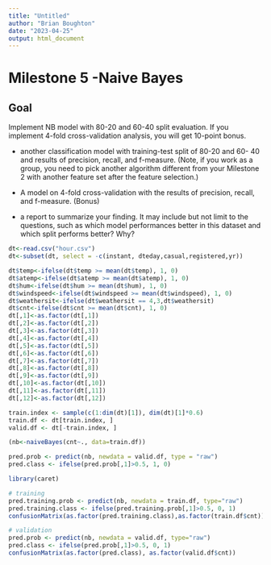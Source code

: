 ```yaml
---
title: "Untitled"
author: "Brian Boughton"
date: "2023-04-25"
output: html_document
---
```


# Milestone 5 -Naive Bayes

## Goal

Implement NB model with 80-20 and 60-40 split evaluation. If you implement 4-fold cross-validation analysis, you will get 10-point bonus.


* another classification model with training-test split of 80-20 and 60- 40 and results of precision, recall, and f-measure. (Note, if you work as a group, you need to pick another algorithm different from your Milestone 2 with another feature set after the feature selection.)

* A model on 4-fold cross-validation with the results of precision, recall, and f-measure. (Bonus)

* a report to summarize your finding. It may include but not limit to the questions, such as which model performances better in this dataset and which split performs better? Why?

```r
dt<-read.csv("hour.csv")
dt<-subset(dt, select = -c(instant, dteday,casual,registered,yr))

dt$temp<-ifelse(dt$temp >= mean(dt$temp), 1, 0)
dt$atemp<-ifelse(dt$atemp >= mean(dt$atemp), 1, 0)
dt$hum<-ifelse(dt$hum >= mean(dt$hum), 1, 0)
dt$windspeed<-ifelse(dt$windspeed >= mean(dt$windspeed), 1, 0)
dt$weathersit<-ifelse(dt$weathersit == 4,3,dt$weathersit)
dt$cnt<-ifelse(dt$cnt >= mean(dt$cnt), 1, 0)
dt[,1]<-as.factor(dt[,1])
dt[,2]<-as.factor(dt[,2])
dt[,3]<-as.factor(dt[,3])
dt[,4]<-as.factor(dt[,4])
dt[,5]<-as.factor(dt[,5])
dt[,6]<-as.factor(dt[,6])
dt[,7]<-as.factor(dt[,7])
dt[,8]<-as.factor(dt[,8])
dt[,9]<-as.factor(dt[,9])
dt[,10]<-as.factor(dt[,10])
dt[,11]<-as.factor(dt[,11])
dt[,12]<-as.factor(dt[,12])

```

```r
train.index <- sample(c(1:dim(dt)[1]), dim(dt)[1]*0.6)  
train.df <- dt[train.index, ]
valid.df <- dt[-train.index, ]
```

```r
(nb<-naiveBayes(cnt~., data=train.df))
```

```r
pred.prob <- predict(nb, newdata = valid.df, type = "raw")
pred.class <- ifelse(pred.prob[,1]>0.5, 1, 0)
```

```r
library(caret)

# training
pred.training.prob <- predict(nb, newdata = train.df, type="raw")
pred.training.class <- ifelse(pred.training.prob[,1]>0.5, 0, 1)
confusionMatrix(as.factor(pred.training.class),as.factor(train.df$cnt))
```

```r
# validation
pred.prob <- predict(nb, newdata = valid.df, type="raw")
pred.class <- ifelse(pred.prob[,1]>0.5, 0, 1)
confusionMatrix(as.factor(pred.class), as.factor(valid.df$cnt))
```



